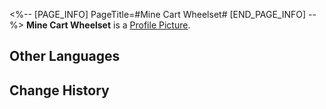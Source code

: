 <%-- [PAGE_INFO]
PageTitle=#Mine Cart Wheelset#
[END_PAGE_INFO] --%>
{{Item Infobox
|id          = 140039
|image       = Item Mine Cart Wheelset.png
|type        = Mission Item
|invCategory = Missions
|rarity      = 3
|effect      = 
|description = A part used for connecting mine cart wheels.
}}
{{Description|''"A sturdy axle connects two mine cart wheels."''}}
'''Mine Cart Wheelset''' is a [[Profile Picture]].

==Other Languages==
{{Other Languages
|en   = Mine Cart Wheelset
|zhs  = 矿车轮对
|zht  = 礦車輪軸
|ja   = 鉱車の輪軸
|ko   = 광차 바퀴
|es   = Ruedas de carro minero
|fr   = Jeu de roues de chariot de mine
|ru   = Колёсная пара вагонетки
|th   = ล้อรถขนแร่
|vi   = Bánh Xe Xe Khoáng
|de   = Minenwagen-Räder
|id   = Bantalan Roda Kereta Tambang
|pt   = Eixo do Carrinho de Mineração
}}

==Change History==
{{Change History|1.0}}